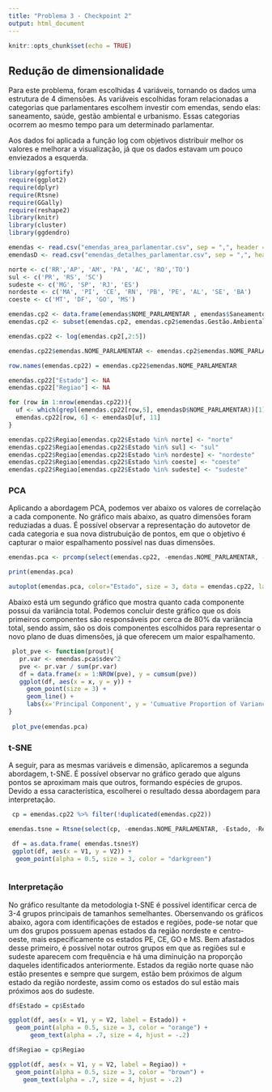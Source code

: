 ```yaml
---
title: "Problema 3 - Checkpoint 2"
output: html_document
---
```


```r
knitr::opts_chunk$set(echo = TRUE)
```
## Redução de  dimensionalidade

Para este problema, foram escolhidas 4 variáveis, tornando os dados uma estrutura de 4 dimensões. As variáveis escolhidas foram relacionadas a categorias que parlamentares escolhem investir com emendas, sendo elas: saneamento, saúde, gestão ambiental e urbanismo. Essas categorias ocorrem ao mesmo tempo para um determinado parlamentar.

Aos dados foi aplicada a função log com objetivos distribuir melhor os valores e melhorar a visualização, já que os dados estavam um pouco enviezados a esquerda. 

``` r
library(ggfortify)
require(ggplot2)
require(dplyr)
require(Rtsne)
require(GGally)
require(reshape2)
library(knitr)
library(cluster)
library(ggdendro)

emendas <- read.csv("emendas_area_parlamentar.csv", sep = ",", header = T, stringsAsFactors=FALSE)
emendasD <- read.csv("emendas_detalhes_parlamentar.csv", sep = ",", header = T, stringsAsFactors=FALSE)

norte <- c('RR','AP', 'AM', 'PA', 'AC', 'RO','TO')
sul <- c('PR', 'RS', 'SC')
sudeste <- c('MG', 'SP', 'RJ', 'ES')
nordeste <- c('MA', 'PI', 'CE', 'RN', 'PB', 'PE', 'AL', 'SE', 'BA')
coeste <- c('MT', 'DF', 'GO', 'MS')

emendas.cp2 <- data.frame(emendas$NOME_PARLAMENTAR , emendas$Saneamento, emendas$Saúde, emendas$Urbanismo, emendas$Gestão.Ambiental)
emendas.cp2 <- subset(emendas.cp2, emendas.cp2$emendas.Gestão.Ambiental > 0 & emendas.cp2$emendas.Saneamento > 0 & emendas.cp2$emendas.Saúde > 0 & emendas.cp2$emendas.Urbanismo > 0)

emendas.cp22 <- log(emendas.cp2[,2:5])

emendas.cp22$emendas.NOME_PARLAMENTAR <- emendas.cp2$emendas.NOME_PARLAMENTAR

row.names(emendas.cp22) = emendas.cp22$emendas.NOME_PARLAMENTAR

emendas.cp22["Estado"] <- NA
emendas.cp22["Regiao"] <- NA

for (row in 1:nrow(emendas.cp22)){
  uf <- which(grepl(emendas.cp22[row,5], emendasD$NOME_PARLAMENTAR))[1]
  emendas.cp22[row, 6] <- emendasD[uf, 11]
}

emendas.cp22$Regiao[emendas.cp22$Estado %in% norte] <- "norte"
emendas.cp22$Regiao[emendas.cp22$Estado %in% sul] <- "sul"
emendas.cp22$Regiao[emendas.cp22$Estado %in% nordeste] <- "nordeste"
emendas.cp22$Regiao[emendas.cp22$Estado %in% coeste] <- "coeste"
emendas.cp22$Regiao[emendas.cp22$Estado %in% sudeste] <- "sudeste"
```

### PCA

Aplicando a abordagem PCA, podemos ver abaixo os valores de correlação a cada componente. No gráfico mais abaixo, as quatro dimensões foram reduziadas a duas. É possível observar a representação do autovetor de cada categoria e sua nova distrubuição de pontos, em que o objetivo é capturar o maior espalhamento possível nas duas dimensões.

```r
emendas.pca <- prcomp(select(emendas.cp22, -emendas.NOME_PARLAMENTAR, -Estado, -Regiao) , center = TRUE, scale. = TRUE)

print(emendas.pca)

autoplot(emendas.pca, color="Estado", size = 3, data = emendas.cp22, label = F, loadings = TRUE, loadings.colour = 'blue', loadings.label = TRUE, loadings.label.size = 3)
```

Abaixo está um segundo gráfico que mostra quanto cada componente possui da variância total. Podemos concluir deste gráfico que os dois primeiros componentes são responsáveis por cerca de 80% da variância total, sendo assim, são os dois componentes escolhidos para representar o novo plano de duas dimensões, já que oferecem um maior espalhamento.

```r
 plot_pve <- function(prout){
   pr.var <- emendas.pca$sdev^2
   pve <- pr.var / sum(pr.var)
   df = data.frame(x = 1:NROW(pve), y = cumsum(pve))
   ggplot(df, aes(x = x, y = y)) + 
     geom_point(size = 3) + 
     geom_line() + 
     labs(x='Principal Component', y = 'Cumuative Proportion of Variance Explained')
}
 
 plot_pve(emendas.pca)
```

### t-SNE

A seguir, para as mesmas variáveis e dimensão, aplicaremos a segunda abordagem, t-SNE. É possível observar no gráfico gerado que alguns pontos se aproximam mais que outros, formando espécies de grupos. Devido a essa característica, escolherei o resultado dessa abordagem para interpretação.

``` r
 cp = emendas.cp22 %>% filter(!duplicated(emendas.cp22))
```


``` r
emendas.tsne = Rtsne(select(cp, -emendas.NOME_PARLAMENTAR, -Estado, -Regiao), verbose = TRUE, perplexity = 10)

 df = as.data.frame( emendas.tsne$Y)
 ggplot(df, aes(x = V1, y = V2)) + 
  geom_point(alpha = 0.5, size = 3, color = "darkgreen")
 
```

### Interpretação

No gráfico resultante da metodologia  t-SNE é possível identificar cerca de 3-4 grupos principais de tamanhos semelhantes. Obersenvando os gráficos abaixo, agora com identificações de estados e regiões, pode-se notar que um dos grupos possuem apenas estados da região nordeste e centro-oeste, mais especificamente os estados PE, CE, GO e MS. Bem afastados desse primeiro, é possível notar outros grupos em que as regiões sul e sudeste aparecem com frequência e há uma diminuição na proporção daqueles identificados anteriormente. Estados da região norte quase não estão presentes e sempre que surgem, estão bem próximos de algum estado da região nordeste, assim como os estados do sul estão mais próximos aos do sudeste.
```r
df$Estado = cp$Estado

ggplot(df, aes(x = V1, y = V2, label = Estado)) + 
  geom_point(alpha = 0.5, size = 3, color = "orange") +
      geom_text(alpha = .7, size = 4, hjust = -.2)

df$Regiao = cp$Regiao

ggplot(df, aes(x = V1, y = V2, label = Regiao)) + 
  geom_point(alpha = 0.5, size = 3, color = "brown") +
    geom_text(alpha = .7, size = 4, hjust = -.2)
 


```